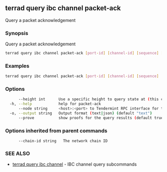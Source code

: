 ## terrad query ibc channel packet-ack

Query a packet acknowledgement

### Synopsis

Query a packet acknowledgement

```sh Terrad
terrad query ibc channel packet-ack [port-id] [channel-id] [sequence] [flags]
```

### Examples

```sh Terrad
terrad query ibc channel packet-ack [port-id] [channel-id] [sequence]
```

### Options

```sh Terrad
      --height int      Use a specific height to query state at (this can error if the node is pruning state)
  -h, --help            help for packet-ack
      --node string     <host>:<port> to Tendermint RPC interface for this chain (default "tcp://localhost:26657")
  -o, --output string   Output format (text|json) (default "text")
      --prove           show proofs for the query results (default true)
```

### Options inherited from parent commands

```
      --chain-id string   The network chain ID
```

### SEE ALSO

* [terrad query ibc channel](terrad_query_ibc_channel.md)	 - IBC channel query subcommands



